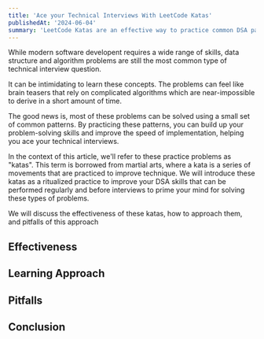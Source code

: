 ```yaml
---
title: 'Ace your Technical Interviews With LeetCode Katas'
publishedAt: '2024-06-04'
summary: 'LeetCode Katas are an effective way to practice common DSA patterns.'
---
```


While modern software developent requires a wide range of skills, data structure and algorithm problems are still the most common type of technical interview question.

It can be intimidating to learn these concepts. The problems can feel like brain teasers that rely on complicated algorithms which are near-impossible
to derive in a short amount of time.

The good news is, most of these problems can be solved using a small set of common patterns. By practicing these patterns, you can build up your problem-solving skills and improve the speed of implementation, helping you ace your technical interviews.

In the context of this article, we'll refer to these practice problems as "katas". This term is borrowed from martial arts, where a kata is a series of movements that are practiced to improve technique. We will introduce these katas as a ritualized practice to improve your DSA skills that can be performed regularly and before interviews to prime your mind for solving these types of problems.

We will discuss the effectiveness of these katas, how to approach them, and pitfalls of this approach

## Effectiveness

## Learning Approach

## Pitfalls

## Conclusion